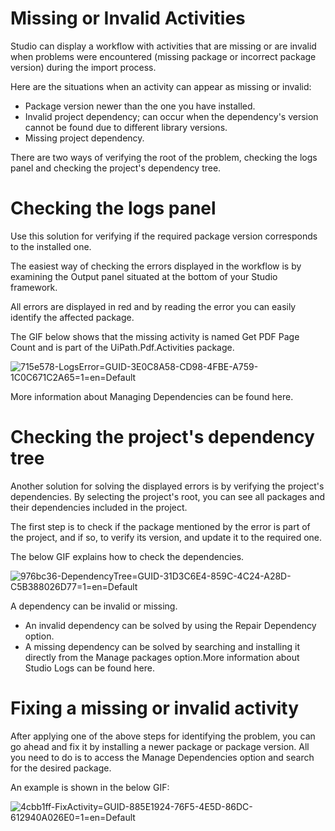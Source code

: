 ﻿# Missing or Invalid Activities

Studio can display a workflow with activities that are missing or are invalid when problems were
      encountered (missing package or incorrect package version) during the import process.

Here are the situations when an activity can appear as missing or invalid:

* Package version newer than the one you have installed.
* Invalid project dependency; can occur when the dependency's version cannot be found due to different library versions.
* Missing project dependency.

There are two ways of verifying the root of the problem, checking the logs panel and checking the project's dependency tree.

# Checking the logs panel

Use this solution for verifying if the required package version corresponds to the installed one.

The easiest way of checking the errors displayed in the workflow is by examining the Output panel
        situated at the bottom of your Studio framework.

All errors are displayed in red and by reading the error you can easily identify the affected package.

The GIF below shows that the missing activity is named Get PDF Page Count and is part of the UiPath.Pdf.Activities package.

![715e578-LogsError=GUID-3E0C8A58-CD98-4FBE-A759-1C0C671C2A65=1=en=Default](/images/715e578-LogsError=GUID-3E0C8A58-CD98-4FBE-A759-1C0C671C2A65=1=en=Default.gif)

More information about Managing Dependencies can be found here.

# Checking the project's dependency tree

Another solution for solving the displayed errors is by verifying the project's dependencies. By selecting the project's root, you can see all packages and their dependencies included in the project.

The first step is to check if the package mentioned by the error is part of the project, and if so, to verify its version, and update it to the required one.

The below GIF explains how to check the dependencies.

![976bc36-DependencyTree=GUID-31D3C6E4-859C-4C24-A28D-C5B388026D77=1=en=Default](/images/976bc36-DependencyTree=GUID-31D3C6E4-859C-4C24-A28D-C5B388026D77=1=en=Default.gif)

A dependency can be invalid or missing.

* An invalid dependency can be solved by using the Repair Dependency option.
* A missing dependency can be solved by searching and installing it directly from the Manage packages option.More information about Studio Logs can be found here.

# Fixing a missing or invalid activity

After applying one of the above steps for identifying the problem, you can go ahead and fix it by installing a newer package or package version. All you need to do is to access the Manage Dependencies option and search for the desired package.

An example is shown in the below GIF:

![4cbb1ff-FixActivity=GUID-885E1924-76F5-4E5D-86DC-612940A026E0=1=en=Default](/images/4cbb1ff-FixActivity=GUID-885E1924-76F5-4E5D-86DC-612940A026E0=1=en=Default.gif)
